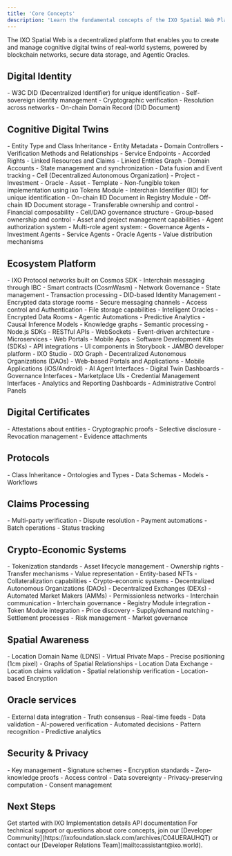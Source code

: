 ```yaml
---
title: 'Core Concepts'
description: 'Learn the fundamental concepts of the IXO Spatial Web Platform'
---
```


<Tip>
  The IXO Spatial Web is a decentralized platform that enables you to create and manage cognitive digital twins of real-world systems, powered by blockchain networks, secure data storage, and Agentic Oracles.
</Tip>

## Digital Identity

<AccordionGroup>
  <Accordion title="Decentralized Identifiers (DIDs)" icon="fingerprint">
    - W3C DID (Decentralized Identifier) for unique identification
    - Self-sovereign identity management
    - Cryptographic verification
    - Resolution across networks
    - On-chain Domain Record (DID Document)
  </Accordion>
</AccordionGroup>

## Cognitive Digital Twins

<AccordionGroup>
  <Accordion title="Entity Domains" icon="brain">
    - Entity Type and Class Inheritance
    - Entity Metadata
    - Domain Controllers
    - Verification Methods and Relationships
    - Service Endpoints
    - Accorded Rights
    - Linked Resources and Claims
    - Linked Entities Graph
    - Domain Accounts
    - State management and synchronization
    - Data fusion and Event tracking
  </Accordion>

  <Accordion title="Entity Types" icon="sitemap">
    - Cell (Decentralized Autonomous Organization)
    - Project
    - Investment
    - Oracle
    - Asset
    - Template
  </Accordion>

  <Accordion title="Entity Requirements" icon="list-check">
    - Non-fungible token implementation using ixo Tokens Module
    - Interchain Identifier (IID) for unique identification
    - On-chain IID Document in Registry Module
    - Off-chain IID Document storage
    - Transferable ownership and control
    - Financial composability
  </Accordion>

  <Accordion title="Organizational Model" icon="building">
    - Cell/DAO governance structure
    - Group-based ownership and control
    - Asset and project management capabilities
    - Agent authorization system
    - Multi-role agent system:
      - Governance Agents
      - Investment Agents
      - Service Agents
      - Oracle Agents
    - Value distribution mechanisms
  </Accordion>
</AccordionGroup>

## Ecosystem Platform

<AccordionGroup>
  <Accordion title="Blockchain Layer" icon="cube">
    - IXO Protocol networks built on Cosmos SDK
    - Interchain messaging through IBC
    - Smart contracts (CosmWasm)
    - Network Governance
    - State management
    - Transaction processing
  </Accordion>

  <Accordion title="Data Matrix Layer" icon="database">
    - DID-based Identity Management
    - Encrypted data storage rooms
    - Secure messaging channels
    - Access control and Authentication
    - File storage capabilities
  </Accordion>

  <Accordion title="Intelligence Layer" icon="sparkles">
    - Intelligent Oracles
    - Encrypted Data Rooms
    - Agentic Automations
    - Predictive Analytics
    - Causal Inference Models
    - Knowledge graphs
    - Semantic processing
  </Accordion>

  <Accordion title="Modular Services Layer" icon="code">
    - Node.js SDKs
    - RESTful APIs
    - WebSockets
    - Event-driven architecture
    - Microservices
  </Accordion>
  <Accordion title="Client Application Layer" icon="browser">
    - Web Portals
    - Mobile Apps
    - Software Development Kits (SDKs)
    - API integrations
    - UI components in Storybook
    - JAMBO developer platform
    - IXO Studio
    - IXO Graph
  </Accordion>

<Accordion title="User Interfaces Layer" icon="person-rays">
  - Decentralized Autonomous Organizations (DAOs)
  - Web-based Portals and Applications
  - Mobile Applications (iOS/Android)
  - AI Agent Interfaces
  - Digital Twin Dashboards
  - Governance Interfaces
  - Marketplace UIs
  - Credential Management Interfaces
  - Analytics and Reporting Dashboards
  - Administrative Control Panels
</Accordion>
</AccordionGroup>

## Digital Certificates

  <Accordion title="Veriable Credentials" icon="seal">
    - Attestations about entities
    - Cryptographic proofs
    - Selective disclosure
    - Revocation management
    - Evidence attachments
  </Accordion>

  ## Protocols

  <Accordion title="Protocol Domains" icon="certificate">
    - Class Inheritance
    - Ontologies and Types
    - Data Schemas
    - Models
    - Workflows
  </Accordion>

  ## Claims Processing
 
<Accordion title="Verifiable Claims" icon="gears">
    - Multi-party verification
    - Dispute resolution
    - Payment automations
    - Batch operations
    - Status tracking
  </Accordion>

## Crypto-Economic Systems

<AccordionGroup>
  <Accordion title="Digital Assets" icon="coins">
    - Tokenization standards
    - Asset lifecycle management
    - Ownership rights
    - Transfer mechanisms
    - Value representation
    - Entity-based NFTs
    - Collateralization capabilities
  </Accordion>

  <Accordion title="Smart Contracts" icon="code">
    - Crypto-economic systems
    - Decentralized Autonomous Organizations (DAOs)
    - Decentralized Exchanges (DEXs)
    - Automated Market Makers (AMMs)
    - Permissionless networks
    - Interchain communication
    - Interchain governance
    - Registry Module integration
    - Token Module integration
  </Accordion>

  <Accordion title="Market Mechanisms" icon="chart-line">
    - Price discovery
    - Supply/demand matching
    - Settlement processes
    - Risk management
    - Market governance
  </Accordion>

</AccordionGroup>

## Spatial Awareness

<AccordionGroup>
  <Accordion title="Spatial Context" icon="location-dot">
    - Location Domain Name (LDNS)
    - Virtual Private Maps
    - Precise positioning (1cm pixel)
    - Graphs of Spatial Relationships
    - Location Data Exchange
  </Accordion>

  <Accordion title="Proof of Location" icon="check-double">
    - Location claims validation
    - Spatial relationship verification
    - Location-based Encryption
  </Accordion>
</AccordionGroup>

## Oracle services

<AccordionGroup>
  <Accordion title="Data Oracles" icon="database">
    - External data integration
    - Truth consensus
    - Real-time feeds
    - Data validation
  </Accordion>

  <Accordion title="Intelligent Oracles" icon="sparkles">
    - AI-powered verification
    - Automated decisions
    - Pattern recognition
    - Predictive analytics
  </Accordion>
</AccordionGroup>

## Security & Privacy

<AccordionGroup>
  <Accordion title="Cryptographic Security" icon="shield-halved">
    - Key management
    - Signature schemes
    - Encryption standards
    - Zero-knowledge proofs
  </Accordion>

  <Accordion title="Data Privacy" icon="lock">
    - Access control
    - Data sovereignty
    - Privacy-preserving computation
    - Consent management
  </Accordion>
</AccordionGroup>

## Next Steps

<CardGroup>
  <Card title="Quick Start" icon="play" href="/guides/dev/examples">
    Get started with IXO
  </Card>
  <Card title="Developer Guide" icon="code" href="/guides/dev/overview">
    Implementation details
  </Card>
  <Card title="API Reference" icon="book" href="/api-docs/introduction">
    API documentation
  </Card>
</CardGroup>

<Tip>
  For technical support or questions about core concepts, join our [Developer Community](https://ixofoundation.slack.com/archives/C04UERAUHQT) or contact our [Developer Relations Team](mailto:assistant@ixo.world).
</Tip> 
